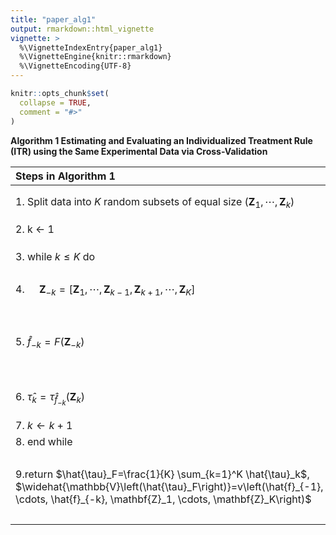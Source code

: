 ---
title: "paper_alg1"
output: rmarkdown::html_vignette
vignette: >
  %\VignetteIndexEntry{paper_alg1}
  %\VignetteEngine{knitr::rmarkdown}
  %\VignetteEncoding{UTF-8}
---

```{r, include = FALSE}
knitr::opts_chunk$set(
  collapse = TRUE,
  comment = "#>"
)
```


**Algorithm 1 Estimating and Evaluating an Individualized Treatment Rule
(ITR) using the Same Experimental Data via Cross-Validation**

| Steps in Algorithm 1                                                                                                                                                                                | Function/object                                                                                                | Output                             |
|:----------------------------------------------------------------------------------------------------------------------------------------------------------------------------------------------------|:---------------------------------------------------------------------------------------------------------------|:-----------------------------------|
| 1\. Split data into $K$ random subsets of equal size $\left(\mathbf{Z}_1, \cdots, \mathbf{Z}_k\right)$                                                                                            | `caret::createFolds()` within `estimate_itr()`                                                                 | dataframe                          |
| 2\. k $\leftarrow$ 1                                                                                                                                                                                |                                                                                                                |                                    |
| 3\. while $k \leq K$ do                                                                                                                                                                             | for loop in `fit_itr()` within `estimate_itr()`                                                                |                                    |
| 4\. $\quad \mathbf{Z}_{-k}=\left[\mathbf{Z}_1, \cdots, \mathbf{Z}_{k-1}, \mathbf{Z}_{k+1}, \cdots, \mathbf{Z}_K\right]$                                                                        | `trainset` object                                                                                              | training data                      |
| 5\. $\hat{f}_{-k}=F\left(\mathbf{Z}_{-k}\right)$                                                                                                                                                   | modulized functions for each ML algoritms (e.g., `run_causal_forest()`) within `estimate_itr()`                | ITR (binary vector)                |
| 6\. $\hat{\tau}_k=\hat{\tau}_{\hat{f}_{-k}}\left(\mathbf{Z}_k\right)$                                                                                                                              | `compute_qoi()` function within `evaluate_itr()`                                                               | metrics for fold $k$               |
| 7\. $k \leftarrow k+1$                                                                                                                                                                              |                                                                                                                |                                    |
| 8\. end while                                                                                                                                                                                       |                                                                                                                |                                    |
| 9.return $\hat{\tau}_F=\frac{1}{K} \sum_{k=1}^K \hat{\tau}_k$, $\widehat{\mathbb{V}\left(\hat{\tau}_F\right)}=v\left(\hat{f}_{-1}, \cdots, \hat{f}_{-k}, \mathbf{Z}_1, \cdots, \mathbf{Z}_K\right)$ | `PAPEcv()` `PAPDcv()` and `getAupecOutput()` functions inside `compute_qoi()` function within `evaluate_itr()` | averaging the results across folds |


